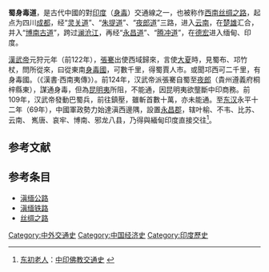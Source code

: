 {{Merge|南方絲綢之路|time=2022-05-09T13:47:09+00:00}}
'''蜀身毒道'''，是古代中國的對[[印度|印度]]（[[身毒|身毒]]）交通線之一，也被称作[[西南丝绸之路|西南丝绸之路]]，起点为四川[[成都|成都]]，经“[[灵关道|灵关道]]”、“[[朱提道|朱提道]]”、“[[夜郎道|夜郎道]]”三路，进入[[云南|云南]]，在[[楚雄府|楚雄]]汇合，并入“[[博南古道|博南古道]]”，跨过[[澜沧江|澜沧江]]，再经“[[永昌道|永昌道]]”、“[[腾冲道|腾冲道]]”，在[[德宏|德宏]]进入缅甸、印度。

[[漢武帝|漢武帝]]元狩元年（前122年），[[張騫|張騫]]出使西域歸來，言使[[大夏|大夏]]時，見蜀布、邛竹杖，問所從來，曰從東南[[身毒國|身毒國]]，可數千里，得蜀賈人市。或聞邛西可二千里，有身毒國。（《漢書·西南夷傳》）。前124年，汉武帝派張騫自蜀至[[夜郎|夜郎]]（貴州遵義府桐梓縣東），謀通身毒，但為[[昆明夷|昆明夷]]所阻，不能通，因昆明夷欲壟斷中印商務。前109年，汉武帝發動巴蜀兵，前往鎮壓，雖斬首數十萬，亦未能通。至[[东汉|东汉]]永平十二年（69年），中國軍政勢力始達滇西邊隅，設置[[永昌郡|永昌郡]]，辖叶榆、不韦、比苏、云南、 嶲唐、哀牢、博南、邪龙八县，乃得與緬甸印度直接交往<ref>[[东初老人|东初老人]]：[http://dongchu.ddbc.edu.tw/html/02/cwdc_03/cwdc_030016.html#d1e216 中印佛教交通史] {{Wayback|url=http://dongchu.ddbc.edu.tw/html/02/cwdc_03/cwdc_030016.html#d1e216 |date=20080514203000 }}</ref>。

==参考文献==
<div class="references-small">
<references />
</div>


==参考条目==
* [[滇缅公路|滇缅公路]]
* [[滇缅铁路|滇缅铁路]]
* [[丝绸之路|丝绸之路]]

[[Category:中外交通史|Category:中外交通史]]
[[Category:中国经济史|Category:中国经济史]]
[[Category:印度歷史|Category:印度歷史]]